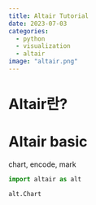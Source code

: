 ```yaml
---
title: Altair Tutorial
date: 2023-07-03
categories:
  - python
  - visualization
  - altair
image: "altair.png"
---
```


# Altair란?

# Altair basic

chart, encode, mark


```python
import altair as alt

alt.Chart


```